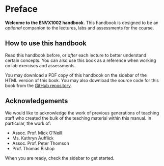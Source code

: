 # Preface {.unnumbered}

**Welcome to the ENVX1002 handbook.** This handbook is designed to be an *optional* companion to the lectures, labs and assessments for the course.


## How to use this handbook

Read this handbook before, or *after* each lecture to better understand certain concepts. You can also use this book as a reference when working on lab exercises and assessments.

You may download a PDF copy of this handbook on the sidebar of the HTML version of this book. You may also download the source code for this book from the [GitHub repository][handbook].

## Acknowledgements

We would like to acknowledge the work of previous generations of teaching staff who created the bulk of the teaching material within this manual. In particular, the work of:

- Assoc. Prof. Mick O’Neill
- Ms. Kathryn Aufflick
- Assoc. Prof. Peter Thomson
- Prof. Thomas Bishop

When you are ready, check the sidebar to get started.

[handbook]: https://google.com